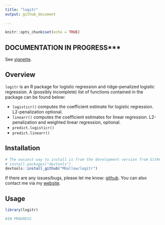 ```yaml
---
title: "logitr"
output: github_document
  
---
```


```r
knitr::opts_chunk$set(echo = TRUE)
```

## DOCUMENTATION IN PROGRESS***

See [vignette](https://htmlpreview.github.io/?https://github.com/MGallow/logitr/blob/master/Vignette.html).

## Overview

`logitr` is an R package for logistic regression and ridge-penalized logistic regression. A (possibly incomplete) list of functions contained in the package can be found below:

* `logisticr()` computes the coefficient estimate for logistic regression. L2-penalization optional.
* `linearr()` computes the coefficient estimates for linear regression. L2-penalization and weighted linear regression, optional.
* `predict.logisticr()`
* `predict.linearr()`



## Installation

```r
# The easiest way to install is from the development version from GitHub:
# install.packages("devtools")
devtools::install_github("MGallow/logitr")
```

If there are any issues/bugs, please let me know: [github](https://github.com/MGallow/logitr/issues). You can also contact me via my [website](http://users.stat.umn.edu/~gall0441/).

## Usage

```r
library(logitr)

#IN PROGRESS
```
